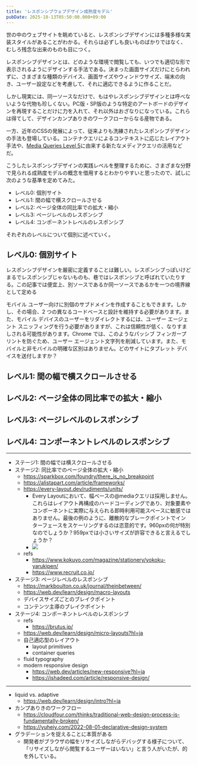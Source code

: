 ```yaml
---
title: 'レスポンシブウェブデザイン成熟度モデル'
pubDate: 2025-10-13T05:50:00.000+09:00
---
```


世の中のウェブサイトを眺めていると、レスポンシブデザインには多種多様な実装スタイルがあることがわかる。それらは必ずしも良いものばかりではなく、むしろ残念な出来のものも目につく。

レスポンシブデザインとは、どのような環境で閲覧しても、いつでも適切な形で表示されるようにデザインする手法である。決まった画面サイズだけにとらわれずに、さまざまな種類のデバイス、画面サイズやウィンドウサイズ、端末の向き、ユーザー設定などを考慮して、それに適応できるように作ることだ。

しかし現実には、同一ソースなだけで、もはやレスポンシブデザインとは呼べないような代物も珍しくない。PC版・SP版のような特定のアートボードのデザインを再現することだけに力を入れて、それ以外はおざなりになっている。これらは得てして、デザインカンプありきのワークフローからなる産物である。

一方、近年のCSSの発展によって、従来よりも洗練されたレスポンシブデザインの手法も登場している。コンテナクエリによるコンテキストに応じたレイアウト手法や、[Media Queries Level 5](https://www.w3.org/TR/mediaqueries-5/)に由来する新たなメディアクエリの活用などだ。

こうしたレスポンシブデザインの実践レベルを整理するために、さまざまな分野で見られる成熟度モデルの概念を借用するとわかりやすいと思ったので、試しに次のような基準を定めてみた。

- レベル0: 個別サイト
- レベル1: 間の幅で横スクロールさせる
- レベル2: ページ全体の同比率での拡大・縮小
- レベル3: ページレベルのレスポンシブ
- レベル4: コンポーネントレベルのレスポンシブ

それぞれのレベルについて個別に述べていく。

## レベル0: 個別サイト

レスポンシブデザインを厳密に定義することは難しい。レスポンシブっぽいけどまるでレスポンシブじゃないものも、巷ではレスポンシブと呼ばれていたりする。この記事では便宜上、別ソースであるか同一ソースであるかを一つの境界線として定める

モバイル ユーザー向けに別個のサブドメインを作成することもできます。しかし、その場合、2 つの異なるコードベースと設計を維持する必要があります。また、モバイル デバイスのユーザーをリダイレクトするには、ユーザー エージェント スニッフィングを行う必要がありますが、これは信頼性が低く、なりすましされる可能性があります。Chrome では、このようなパッシブ フィンガープリントを防ぐため、ユーザー エージェント文字列を削減しています。また、モバイルと非モバイルの明確な区別はありません。どのサイトにタブレット デバイスを送付しますか？

## レベル1: 間の幅で横スクロールさせる

## レベル2: ページ全体の同比率での拡大・縮小

## レベル3: ページレベルのレスポンシブ

## レベル4: コンポーネントレベルのレスポンシブ

---

- ステージ1: 間の幅では横スクロールさせる
- ステージ2: 同比率でのページ全体の拡大・縮小
  - https://sparkbox.com/foundry/there_is_no_breakpoint
  - https://alistapart.com/article/frameworks/
  - https://every-layout.dev/rudiments/units/
    - Every Layoutにおいて、幅ベースの@mediaクエリは採用しません。これらはレイアウト再構成のハードコーディングであり、対象要素やコンポーネントに実際に与えられる即時利用可能スペースに敏感ではありません。最後の例のように、離散的なブレークポイントでインターフェースをスケーリングするのは恣意的です。960pxの何が特別なのでしょうか？959pxでは小さいサイズが許容できると言えるでしょうか？
    - ![](https://every-layout.dev/images/illustrations/units_width-jump.svg)
  - refs
    - https://www.kokuyo.com/magazine/stationery/yokoku-yarukipen/
    - https://www.recruit.co.jp/
- ステージ3: ページレベルのレスポンシブ
  - https://markboulton.co.uk/journal/theinbetween/
  - https://web.dev/learn/design/macro-layouts
  - デバイスサイズごとのブレイクポイント
  - コンテンツ主導のブレイクポイント
- ステージ4: コンポーネントレベルのレスポンシブ
  - refs
    - https://brutus.jp/
  - https://web.dev/learn/design/micro-layouts?hl=ja
  - 自己適応型のレイアウト
    - layout primitives
    - container queries
  - fluid typography
  - modern responsive design
    - https://web.dev/articles/new-responsive?hl=ja
    - https://ishadeed.com/article/responsive-design/

---

- liquid vs. adaptive
  - https://web.dev/learn/design/intro?hl=ja
- カンプありきのワークフロー
  - https://cloudfour.com/thinks/traditional-web-design-process-is-fundamentally-broken/
  - https://yuheiy.com/2022-08-01-declarative-design-system
- グラデーションを捉えることに本質がある
  - 開発者がブラウザの幅をリサイズしながらデバッグする様子について、「リサイズしながら閲覧するユーザーはいない」と言う人がいたが、的を外している。

